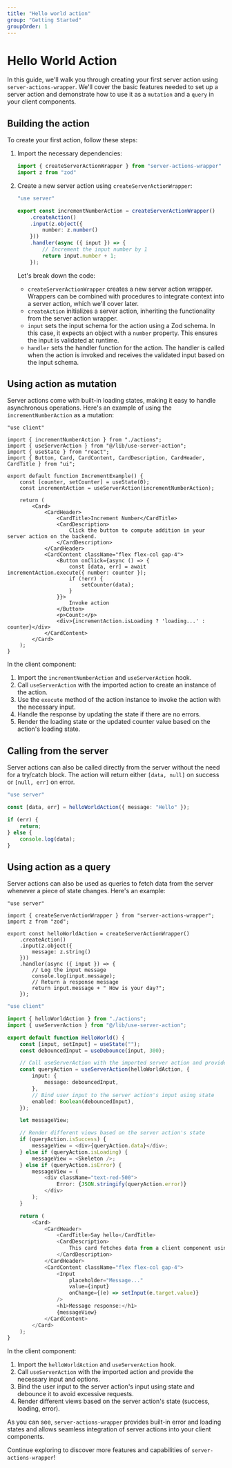 ```yaml
---
title: "Hello world action"
group: "Getting Started"
groupOrder: 1
---
```


# Hello World Action

In this guide, we'll walk you through creating your first server action using `server-actions-wrapper`. We'll cover the basic features needed to set up a server action and demonstrate how to use it as a `mutation` and a `query` in your client components.

## Building the action

To create your first action, follow these steps:

1. Import the necessary dependencies:

   ```typescript
   import { createServerActionWrapper } from "server-actions-wrapper"
   import z from "zod"
   ```

2. Create a new server action using `createServerActionWrapper`:

   ```typescript:actions.ts
   "use server"

   export const incrementNumberAction = createServerActionWrapper()
       .createAction()
       .input(z.object({
           number: z.number()
       }))
       .handler(async ({ input }) => {
           // Increment the input number by 1
           return input.number + 1;
       });
   ```

   Let's break down the code:

   - `createServerActionWrapper` creates a new server action wrapper. Wrappers can be combined with procedures to integrate context into a server action, which we'll cover later.
   - `createAction` initializes a server action, inheriting the functionality from the server action wrapper.
   - `input` sets the input schema for the action using a Zod schema. In this case, it expects an object with a `number` property. This ensures the input is validated at runtime.
   - `handler` sets the handler function for the action. The handler is called when the action is invoked and receives the validated input based on the input schema.

## Using action as mutation

Server actions come with built-in loading states, making it easy to handle asynchronous operations. Here's an example of using the `incrementNumberAction` as a mutation:

<ExampleComponent id="increment-example" />

```typescript:increment-example.tsx
"use client"

import { incrementNumberAction } from "./actions";
import { useServerAction } from "@/lib/use-server-action";
import { useState } from "react";
import { Button, Card, CardContent, CardDescription, CardHeader, CardTitle } from "ui";

export default function IncrementExample() {
    const [counter, setCounter] = useState(0);
    const incrementAction = useServerAction(incrementNumberAction);

    return (
        <Card>
            <CardHeader>
                <CardTitle>Increment Number</CardTitle>
                <CardDescription>
                    Click the button to compute addition in your server action on the backend.
                </CardDescription>
            </CardHeader>
            <CardContent className="flex flex-col gap-4">
                <Button onClick={async () => {
                    const [data, err] = await incrementAction.execute({ number: counter });
                    if (!err) {
                        setCounter(data);
                    }
                }}>
                    Invoke action
                </Button>
                <p>Count:</p>
                <div>{incrementAction.isLoading ? 'loading...' : counter}</div>
            </CardContent>
        </Card>
    );
}
```

In the client component:

1. Import the `incrementNumberAction` and `useServerAction` hook.
2. Call `useServerAction` with the imported action to create an instance of the action.
3. Use the `execute` method of the action instance to invoke the action with the necessary input.
4. Handle the response by updating the state if there are no errors.
5. Render the loading state or the updated counter value based on the action's loading state.

## Calling from the server

Server actions can also be called directly from the server without the need for a try/catch block. The action will return either `[data, null]` on success or `[null, err]` on error.

```typescript:actions.ts
"use server"

const [data, err] = helloWorldAction({ message: "Hello" });

if (err) {
    return;
} else {
    console.log(data);
}
```

## Using action as a query

Server actions can also be used as queries to fetch data from the server whenever a piece of state changes. Here's an example:

<ExampleComponent id="hello-world-action" />

```typescript:hello-world.tsx
"use server"

import { createServerActionWrapper } from "server-actions-wrapper";
import z from "zod";

export const helloWorldAction = createServerActionWrapper()
    .createAction()
    .input(z.object({
        message: z.string()
    }))
    .handler(async ({ input }) => {
        // Log the input message
        console.log(input.message);
        // Return a response message
        return input.message + " How is your day?";
    });
```

```typescript:index.ts
"use client"

import { helloWorldAction } from "./actions";
import { useServerAction } from "@/lib/use-server-action";

export default function HelloWorld() {
    const [input, setInput] = useState("");
    const debouncedInput = useDebounce(input, 300);

    // Call useServerAction with the imported server action and provide the necessary input
    const queryAction = useServerAction(helloWorldAction, {
        input: {
            message: debouncedInput,
        },
        // Bind user input to the server action's input using state
        enabled: Boolean(debouncedInput),
    });

    let messageView;

    // Render different views based on the server action's state
    if (queryAction.isSuccess) {
        messageView = <div>{queryAction.data}</div>;
    } else if (queryAction.isLoading) {
        messageView = <Skeleton />;
    } else if (queryAction.isError) {
        messageView = (
            <div className="text-red-500">
                Error: {JSON.stringify(queryAction.error)}
            </div>
        );
    }

    return (
        <Card>
            <CardHeader>
                <CardTitle>Say hello</CardTitle>
                <CardDescription>
                    This card fetches data from a client component using a server action
                </CardDescription>
            </CardHeader>
            <CardContent className="flex flex-col gap-4">
                <Input
                    placeholder="Message..."
                    value={input}
                    onChange={(e) => setInput(e.target.value)}
                />
                <h1>Message response:</h1>
                {messageView}
            </CardContent>
        </Card>
    );
}
```

In the client component:

1. Import the `helloWorldAction` and `useServerAction` hook.
2. Call `useServerAction` with the imported action and provide the necessary input and options.
3. Bind the user input to the server action's input using state and debounce it to avoid excessive requests.
4. Render different views based on the server action's state (success, loading, error).

As you can see, `server-actions-wrapper` provides built-in error and loading states and allows seamless integration of server actions into your client components.

Continue exploring to discover more features and capabilities of `server-actions-wrapper`!
